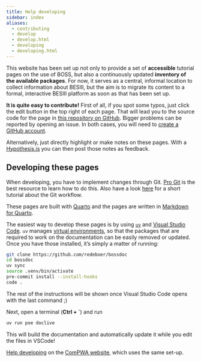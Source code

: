```yaml
---
title: Help developing
sidebar: index
aliases:
  - contributing
  - develop
  - develop.html
  - developing
  - developing.html
---
```


This website has been set up not only to provide a set of **accessible** tutorial pages on the use of BOSS, but also a continuously updated **inventory of the available packages**. For now, it serves as a central, informal location to collect information about BESIII, but the aim is to migrate its content to a formal, interactive BESIII platform as soon as that has been set up.

**It is quite easy to contribute!** First of all, if you spot some typos, just click the edit button in the top right of each page. That will lead you to the source code for the page in [this repository on GitHub](https://github.com/redeboer/bossdoc). Bigger problems can be reported by opening an issue. In both cases, you will need to [create a GitHub account](https://github.com/join).

Alternatively, just directly highlight or make notes on these pages. With a [Hypothesis.is](https://hypothes.is) you can then post those notes as feedback.

## Developing these pages

:::{.callout-tip}
When developing, you have to implement changes through Git. [Pro Git](https://git-scm.com/book/en/v2) is the best resource to learn how to do this. Also have a look [here](https://guides.github.com/introduction/flow) for a short tutorial about the Git workflow.
:::

These pages are built with [Quarto](http://quarto.org) and the pages are written in [Markdown for Quarto](https://quarto.org/docs/authoring/markdown-basics.html).

The easiest way to develop these pages is by using [`uv`](https://docs.astral.sh/uv/) and [Visual Studio Code](https://code.visualstudio.com). `uv` manages [virtual environments](https://realpython.com/python-virtual-environments-a-primer), so that the packages that are required to work on the documentation can be easily removed or updated. Once you have those installed, it's simply a matter of running:

```bash
git clone https://github.com/redeboer/bossdoc
cd bossdoc
uv sync
source .venv/bin/activate
pre-commit install --install-hooks
code .
```

The rest of the instructions will be shown once Visual Studio Code opens with the last command&nbsp;;)

Next, open a terminal (**Ctrl + `**) and run

<!-- cspell:ignore doclive -->

```bash
uv run poe doclive
```

This will build the documentation and automatically update it while you edit the files in VSCode!

:::{.callout-tip title="See also"}
[Help developing](https://compwa.github.io/develop) on the [ComPWA website](https://compwa.github.io), which uses the same set-up.
:::
